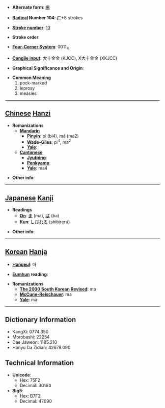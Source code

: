 * '''Alternate form''': [[痳]]

* '''[[Wiktionary:Chinese radical index| Radical]] Number 104''': [[Wiktionary:Chinese radical index 疒|疒]]+8 strokes

* '''[[Wiktionary:Chinese total strokes index|Stroke number]]''': [[Wiktionary:Chinese total strokes index 13|13]]

* '''Stroke order''': 

* '''[[Wiktionary:Chinese four corner index|Four-Corner System]]''': 0011<sub>4</sub>

* '''[[Wiktionary:Chinese Cangjie index|Cangjie input]]''': 大十金金 (KJCC), X大十金金 (XKJCC)

* '''Graphical Significance and Origin''': 

* '''Common Meaning'''
*#pock-marked
*# leprosy
*# measles


----

== [[Chinese]] [[Hanzi]] ==

* '''Romanizations'''
** '''[[Mandarin]]'''
*** '''[[Pinyin]]''': bì (bi4), má (ma2)
*** '''[[Wade-Giles]]''': pi<sup>4</sup>, ma<sup>2</sup>
*** '''[[Yale]]''': 
** '''[[Cantonese]]'''
*** '''[[Jyutping]]''':
*** '''[[Penkyamp]]''': 
*** '''[[Yale]]''': ma4

* '''Other info''': 

----

== [[Japanese]] [[Kanji]] ==

* '''Readings'''
** '''[[On]]''': [[ま]] (ma), [[ば]] (ba)
** '''[[Kun]]''': [[しびれる]] (shibireru)

* '''Other info''':  

----

== [[Korean]] [[Hanja]] ==

* '''[[Hangeul]]''': 마

* '''[[Eumhun]] reading''': 

* '''Romanizations'''
** '''[[The 2000 South Korean Revised Romanization|The 2000 South Korean Revised]]''': ma
** '''[[McCune-Reischauer]]''': ma
** '''[[Yale]]''': ma

----

== Dictionary Information ==

* KangXi: 0774.350
* Morobashi: 22254
* Dae Jaweon: 1185.210
* Hanyu Da Zidian: 42678.090

== Technical Information ==

* '''Unicode''':
** Hex: 75F2
** Decimal: 30194
* '''Big5''':
** Hex: B7F2
** Decimal: 47090